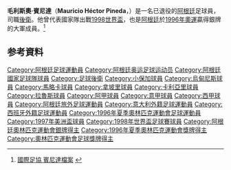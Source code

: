 {{expand|time=2013-10-26T02:01:40+00:00}}
{{noteTA
|G1=uefa
|T= zh-hk:毛利斯奧·賓尼達;
|1=zh-hk:毛利斯奧;
|2=zh-hk:賓尼達;
}}
{{Infobox Football biography 2
| playername          = 賓尼達<br>''Mauricio Pineda''
| image               = 
| dateofbirth         = {{birth date and age|1975|7|13}}
| cityofbirth         = [[布宜諾斯艾利斯|布宜諾斯艾利斯]]
| countryofbirth      = {{ARG}}
| height              = {{height|m=1.77}}
| position            = [[後衛_(足球)|左後衛]]
| currentclub         = 
| clubnumber          = 
| years1              = 1993–1995|clubs1 = {{flagicon|ARG}}[[飓风竞技俱乐部|颶風隊]]            |caps1 = 73      |goals1 = 6
| years2              = 1995–1996|clubs2 = {{flagicon|ARG}}[[小保加體育會|小保加]]              |caps2 = 17      |goals2 = 0
| years3              = 1996–2003|clubs3 = {{flagicon|ITA}}[[烏甸尼斯足球會|烏甸尼斯]]          |caps3 = 30      |goals3 = 0
| years4              = 1998–1999|clubs4 = {{flagicon|ESP}}→[[皇家馬略卡體育會|馬略卡]]（借用）|caps4 =  4      |goals4 = 0
| years5              = 2001–2002|clubs5 = {{flagicon|ITA}}→[[拿玻里足球會|拿玻里]]（借用）                 |caps5 = 22      |goals5 = 0
| years6              = 2000–2003|clubs6 = {{flagicon|ITA}}→[[卡利亞里足球會|卡利亞里]]（借用）|caps6 = 22      |goals6 = 0
| years7              = 2003      |clubs7 = {{flagicon|ARG}}[[拉努斯竞技俱乐部|拉努斯]]          |caps7 =  5      |goals7 = 0
| nationalyears1      = 1996–1998|nationalteam1 = {{fb|ARG}}                       | nationalcaps1 = 12 |nationalgoals1 = 1
| pcupdate            = 
| ntupdate            = 
}}
{{MedalTop}}
{{MedalCountry|{{ARG}}}}
{{MedalSport|男子[[足球|足球]]}}
{{MedalSilver|[[1996年夏季奧林匹克運動會|1996年亞特蘭大]]|[[1996年夏季奧林匹克運動會足球比賽|隊際]]}}
{{MedalBottom}}

'''毛利斯奧·賓尼達'''（'''Mauricio Héctor Pineda'''，{{bd|1969年|5月17日|}}）是一名已退役的[[阿根廷|阿根廷]]足球員，司職[[後衛_(足球)|後衛]]。他曾代表國家隊出戰[[1998年世界盃足球賽|1998世界盃]]，也是[[阿根廷國家足球隊|阿根廷]]於[[1996年夏季奥林匹克运动会足球比赛|1996年奧運]]贏得銀牌的大軍成員。<ref>[http://www.fifa.com/worldfootball/statisticsandrecords/players/player=153970/index.html 國際足協 賓尼達檔案] {{Wayback|url=http://www.fifa.com/worldfootball/statisticsandrecords/players/player=153970/index.html |date=20131029190850 }}{{en}}</ref>

== 参考資料 ==
{{reflist}}

{{1996年奧運會男子足球阿根廷參賽名單}}
{{1998年世界盃足球賽阿根廷參賽名單}}

{{DEFAULTSORT:Pineda, Mauricio}}
[[Category:阿根廷足球運動員|Category:阿根廷足球運動員]]
[[Category:阿根廷奥运足球运动员|Category:阿根廷奥运足球运动员]]
[[Category:阿根廷國家足球隊球員|Category:阿根廷國家足球隊球員]]
[[Category:足球後衛|Category:足球後衛]]
[[Category:小保加球員|Category:小保加球員]]
[[Category:烏甸尼斯球員|Category:烏甸尼斯球員]]
[[Category:馬略卡球員|Category:馬略卡球員]]
[[Category:拿坡里球員|Category:拿坡里球員]]
[[Category:卡利亞里球員|Category:卡利亞里球員]]
[[Category:拉魯斯球員|Category:拉魯斯球員]]
[[Category:阿甲球員|Category:阿甲球員]]
[[Category:意甲球員|Category:意甲球員]]
[[Category:西甲球員|Category:西甲球員]]
[[Category:阿根廷旅外足球運動員|Category:阿根廷旅外足球運動員]]
[[Category:意大利外籍足球運動員|Category:意大利外籍足球運動員]]
[[Category:西班牙外籍足球運動員|Category:西班牙外籍足球運動員]]
[[Category:1996年夏季奧林匹克運動會足球運動員|Category:1996年夏季奧林匹克運動會足球運動員]]
[[Category:1997年美洲盃球員|Category:1997年美洲盃球員]]
[[Category:1998年世界盃足球賽球員|Category:1998年世界盃足球賽球員]]
[[Category:阿根廷奧林匹克運動會銀牌得主|Category:阿根廷奧林匹克運動會銀牌得主]]
[[Category:1996年夏季奧林匹克運動會獎牌得主|Category:1996年夏季奧林匹克運動會獎牌得主]]
[[Category:奧林匹克運動會足球獎牌得主|Category:奧林匹克運動會足球獎牌得主]]